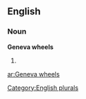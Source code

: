 
==English==

===Noun===
'''Geneva wheels'''

# {{plural of|[[Geneva wheel]]}}

[[Category:English plurals]]

[[ar:Geneva wheels]]